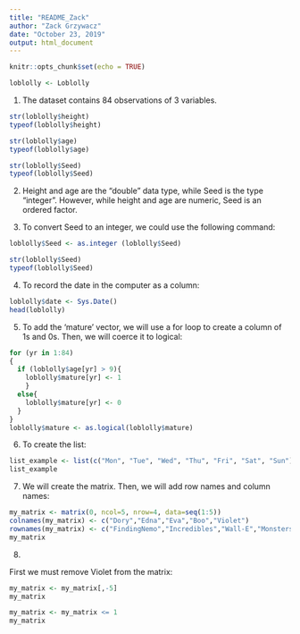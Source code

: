 ```yaml
---
title: "README_Zack"
author: "Zack Grzywacz"
date: "October 23, 2019"
output: html_document
---
```


```r
knitr::opts_chunk$set(echo = TRUE)
```


```r
loblolly <- Loblolly
```

1. The dataset contains 84 observations of 3 variables.


```r
str(loblolly$height)
typeof(loblolly$height)
```

```r
str(loblolly$age)
typeof(loblolly$age)
```

```r
str(loblolly$Seed)
typeof(loblolly$Seed)
```

2. Height and age are the "double" data type, while Seed is the type "integer". However, while height and age are numeric, Seed is an ordered factor. 

3. To convert Seed to an integer, we could use the following command:

```r
loblolly$Seed <- as.integer (loblolly$Seed)
```

```r
str(loblolly$Seed)
typeof(loblolly$Seed)
```

4. To record the date in the computer as a column:

```r
loblolly$date <- Sys.Date()
head(loblolly)
```

5. To add the 'mature' vector, we will use a for loop to create a column of 1s and 0s. Then, we will coerce it to logical:

```r
for (yr in 1:84)
{
  if (loblolly$age[yr] > 9){
    loblolly$mature[yr] <- 1
    }
  else{
    loblolly$mature[yr] <- 0
  }
}
loblolly$mature <- as.logical(loblolly$mature)
```

6. To create the list:

```r
list_example <- list(c("Mon", "Tue", "Wed", "Thu", "Fri", "Sat", "Sun"), month.abb, 1:31)
list_example
```

7. We will create the matrix. Then, we will add row names and column names:

```r
my_matrix <- matrix(0, ncol=5, nrow=4, data=seq(1:5))
colnames(my_matrix) <- c("Dory","Edna","Eva","Boo","Violet")
rownames(my_matrix) <- c("FindingNemo","Incredibles","Wall-E","MonstersInc")
my_matrix
```

8. 

First we must remove Violet from the matrix:

```r
my_matrix <- my_matrix[,-5]
my_matrix
```

```r
my_matrix <- my_matrix <= 1
my_matrix
```

